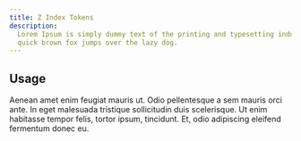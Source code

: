 ```yaml
---
title: Z Index Tokens
description:
  Lorem Ipsum is simply dummy text of the printing and typesetting industry. The
  quick brown fox jumps over the lazy dog.
---
```


<ZIndexTokens />

## Usage

Aenean amet enim feugiat mauris ut. Odio pellentesque a sem mauris orci ante. In
eget malesuada tristique sollicitudin duis scelerisque. Ut enim habitasse tempor
felis, tortor ipsum, tincidunt. Et, odio adipiscing eleifend fermentum donec eu.
